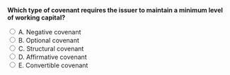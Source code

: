 ::: {.question-block}

<form onsubmit="event.preventDefault(); checkAnswer('module6_mcq_q14')" data-correct-answer="D">
<strong style="display: block;">Which type of covenant requires the issuer to maintain a minimum level of working capital?</strong>

<label><input type="radio" name="module6_mcq_q14" value="A"> A. Negative covenant</label><br>
<label><input type="radio" name="module6_mcq_q14" value="B"> B. Optional covenant</label><br>
<label><input type="radio" name="module6_mcq_q14" value="C"> C. Structural covenant</label><br>
<label><input type="radio" name="module6_mcq_q14" value="D"> D. Affirmative covenant</label><br>
<label><input type="radio" name="module6_mcq_q14" value="E"> E. Convertible covenant</label><br>
</form>

<div id="feedback-module6_mcq_q14" class="feedback" data-status="" style="display:none;">
✅ Correct: D. Affirmative covenants require the issuer to take certain actions, such as maintaining liquidity or capital levels.
</div>

:::
